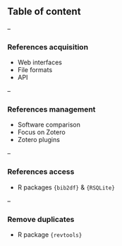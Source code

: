 ## Table of content

--

### References acquisition

- Web interfaces
- File formats
- API

<!-- end -->

--

### References management

- Software comparison
- Focus on Zotero
- Zotero plugins

<!-- end -->

--

### References access

- R packages `{bib2df}` & `{RSQLite}`

<!-- end -->

--

### Remove duplicates

- R package `{revtools}`
